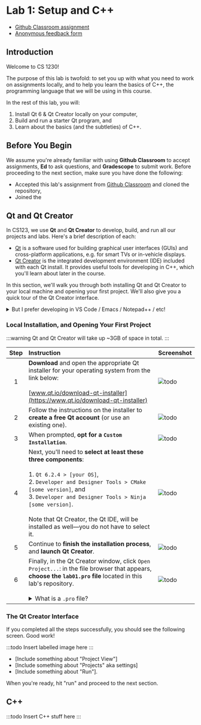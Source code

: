 
# Lab 1: Setup and C++

- [Github Classroom assignment](todo)
- [Anonymous feedback form](https://forms.gle/ZYY519pzSvu8YaZK6)

## Introduction

Welcome to CS 1230!

The purpose of this lab is twofold: to set you up with what you need to work on assignments locally, and to help you learn the basics of C++, the programming language that we will be using in this course.

In the rest of this lab, you will:

1. Install Qt 6 & Qt Creator locally on your computer,
2. Build and run a starter Qt program, and
3. Learn about the basics (and the subtleties) of C++.

## Before You Begin

We assume you're already familiar with using **Github Classroom** to accept assignments, **Ed** to ask questions, and **Gradescope** to submit work. Before proceeding to the next section, make sure you have done the following:

- Accepted this lab's assignment from [Github Classroom](todo) and cloned the repository,
- Joined the

## Qt and Qt Creator

In CS123, we use **Qt** and **Qt Creator** to develop, build, and run all our projects and labs. Here's a brief description of each:

- [Qt](https://www.qt.io) is a software used for building graphical user interfaces (GUIs) and cross-platform applications, e.g. for smart TVs or in-vehicle displays.
- [Qt Creator](https://www.qt.io/product/development-tools) is the integrated development environment (IDE) included with each Qt install. It provides useful tools for developing in C++, which you'll learn about later in the course.

In this section, we'll walk you through both installing Qt and Qt Creator to your local machine and opening your first project. We'll also give you a quick tour of the Qt Creator interface.

<details>
  <summary>But I prefer developing in VS Code / Emacs / Notepad++ / etc!</summary>

If you know what you're doing, you may certainly write code in your IDE of choice. In the past, students have successfully used other IDEs for writing code, before using Qt Creator to build and run their projects.

That being said, the CS 1230 course staff _will_ be using Qt Creator to grade your assignments. Thus, you'll probably want to install Qt Creator anyway, if only to test that your code works as expected when running with it.

</details>

### Local Installation, and Opening Your First Project

:::warning
Qt and Qt Creator will take up ~3GB of space in total.
:::

| Step | Instruction                                                                                                                                                                                                                                                                                                                                                                                                         | Screenshot                                    |
| :--: | :------------------------------------------------------------------------------------------------------------------------------------------------------------------------------------------------------------------------------------------------------------------------------------------------------------------------------------------------------------------------------------------------------------------ | :-------------------------------------------- |
|  1   | **Download** and open the appropriate Qt installer for your operating system from the link below:<br/><br/>[www.qt.io/download-qt-installer](https://www.qt.io/download-qt-installer)                                                                                                                                                                                                                               | ![todo](/labs/lab1/download-qt-installer.png) |
|  2   | Follow the instructions on the installer to **create a free Qt account** (or use an existing one).                                                                                                                                                                                                                                                                                                                  | ![todo](/labs/lab1/create-qt-account.png)     |
|  3   | When prompted, **opt for a `Custom Installation`**.                                                                                                                                                                                                                                                                                                                                                                 | ![todo](/labs/lab1/custom-installation.png)   |
|  4   | Next, you'll need to **select at least these three components**:<br/><br/>1. `Qt 6.2.4 > [your OS]`,<br/>2. `Developer and Designer Tools > CMake [some version]`, and<br/>3. `Developer and Designer Tools > Ninja [some version]`.<br/><br/>Note that Qt Creator, the Qt IDE, will be installed as well&mdash;you do not have to select it.                                                                       | ![todo](/labs/lab1/selected-components.png)   |
|  5   | Continue to **finish the installation process**, and **launch Qt Creator**.                                                                                                                                                                                                                                                                                                                                         | ![todo](/labs/lab1/finished-install.png)      |
|  6   | Finally, in the Qt Creator window, click `Open Project...`: in the file browser that appears, **choose the `lab01.pro` file** located in this lab's repository.<br/><br/><details><summary>What is a `.pro` file?</summary><br/>A `.pro` file is a _multi-platform_ project file, which Qt can turn into a _platform-specific_ makefile. It stores configuration information, e.g. what files to include.</details> | ![todo](/labs/lab1/open-project.png)          |

### The Qt Creator Interface

If you completed all the steps successfully, you should see the following screen. Good work!

:::todo
Insert labelled image here
:::

- [Include something about "Project View"]
- [Include something about "Projects" aka settings]
- [Include something about "Run"].

When you're ready, hit "run" and proceed to the next section.

## C++

:::todo
Insert C++ stuff here
:::
